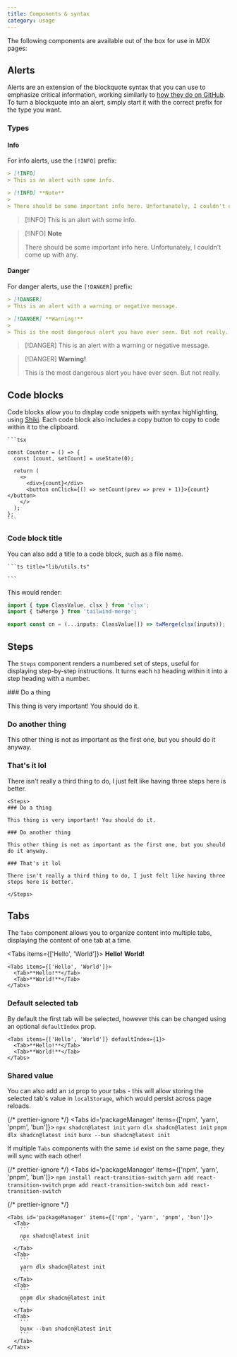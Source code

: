 ```yaml
---
title: Components & syntax
category: usage
---
```


The following components are available out of the box for use in MDX pages:

## Alerts

Alerts are an extension of the blockquote syntax that you can use to emphasize critical information, working similarly to [how they do on GitHub](https://docs.github.com/en/get-started/writing-on-github/getting-started-with-writing-and-formatting-on-github/basic-writing-and-formatting-syntax#alerts). To turn a blockquote into an alert, simply start it with the correct prefix for the type you want.

### Types

#### Info

For info alerts, use the `[!INFO]` prefix:

```md
> [!INFO]
> This is an alert with some info.

> [!INFO] **Note**
>
> There should be some important info here. Unfortunately, I couldn't come up with any.
```

> [!INFO]
> This is an alert with some info.

> [!INFO] **Note**
>
> There should be some important info here. Unfortunately, I couldn't come up with any.

#### Danger

For danger alerts, use the `[!DANGER]` prefix:

```md
> [!DANGER]
> This is an alert with a warning or negative message.

> [!DANGER] **Warning!**
>
> This is the most dangerous alert you have ever seen. But not really.
```

> [!DANGER]
> This is an alert with a warning or negative message.

> [!DANGER] **Warning!**
>
> This is the most dangerous alert you have ever seen. But not really.

## Code blocks

Code blocks allow you to display code snippets with syntax highlighting, using [Shiki](https://shiki.style/). Each code block also includes a copy button to copy to code within it to the clipboard.

````mdx
```tsx

const Counter = () => {
  const [count, setCount] = useState(0);

  return (
    <>
      <div>{count}</div>
      <button onClick={() => setCount(prev => prev + 1)}>{count}</button>
    </>
  );
};
```
````

### Code block title

You can also add a title to a code block, such as a file name.

````mdx
```ts title="lib/utils.ts"

```
````

This would render:

```ts title="lib/utils.ts"
import { type ClassValue, clsx } from 'clsx';
import { twMerge } from 'tailwind-merge';

export const cn = (...inputs: ClassValue[]) => twMerge(clsx(inputs));
```

## Steps

The `Steps` component renders a numbered set of steps, useful for displaying step-by-step instructions. It turns each `h3` heading within it into a step heading with a number.

<Steps>
### Do a thing

This thing is very important! You should do it.

### Do another thing

This other thing is not as important as the first one, but you should do it anyway.

### That's it lol

There isn't really a third thing to do, I just felt like having three steps here is better.

</Steps>

```mdx
<Steps>
### Do a thing

This thing is very important! You should do it.

### Do another thing

This other thing is not as important as the first one, but you should do it anyway.

### That's it lol

There isn't really a third thing to do, I just felt like having three steps here is better.

</Steps>
```

## Tabs

The `Tabs` component allows you to organize content into multiple tabs, displaying the content of one tab at a time.

<Tabs items={['Hello', 'World']}>
  <Tab>**Hello!**</Tab>
  <Tab>**World!**</Tab>
</Tabs>

```mdx
<Tabs items={['Hello', 'World']}>
  <Tab>**Hello!**</Tab>
  <Tab>**World!**</Tab>
</Tabs>
```

### Default selected tab

By default the first tab will be selected, however this can be changed using an optional `defaultIndex` prop.

```mdx
<Tabs items={['Hello', 'World']} defaultIndex={1}>
  <Tab>**Hello!**</Tab>
  <Tab>**World!**</Tab>
</Tabs>
```

### Shared value

You can also add an `id` prop to your tabs - this will allow storing the selected tab's value in `localStorage`, which would persist across page reloads.

{/* prettier-ignore */}
<Tabs id='packageManager' items={['npm', 'yarn', 'pnpm', 'bun']}>
  <Tab>
    ```
    npx shadcn@latest init
    ```
  </Tab>
  <Tab>
    ```
    yarn dlx shadcn@latest init
    ```
  </Tab>
  <Tab>
    ```
    pnpm dlx shadcn@latest init
    ```
  </Tab>
  <Tab>
    ```
    bunx --bun shadcn@latest init
    ```
  </Tab>
</Tabs>

If multiple `Tabs` components with the same `id` exist on the same page, they will sync with each other!

{/* prettier-ignore */}
<Tabs id='packageManager' items={['npm', 'yarn', 'pnpm', 'bun']}>
  <Tab>
    ```
    npm install react-transition-switch
    ```
  </Tab>
  <Tab>
    ```
    yarn add react-transition-switch
    ```
  </Tab>
  <Tab>
    ```
    pnpm add react-transition-switch
    ```
  </Tab>
  <Tab>
    ```
    bun add react-transition-switch
    ```
  </Tab>
</Tabs>

{/* prettier-ignore */}
````mdx
<Tabs id='packageManager' items={['npm', 'yarn', 'pnpm', 'bun']}>
  <Tab>
    ```
    npx shadcn@latest init
    ```
  </Tab>
  <Tab>
    ```
    yarn dlx shadcn@latest init
    ```
  </Tab>
  <Tab>
    ```
    pnpm dlx shadcn@latest init
    ```
  </Tab>
  <Tab>
    ```
    bunx --bun shadcn@latest init
    ```
  </Tab>
</Tabs>
````
